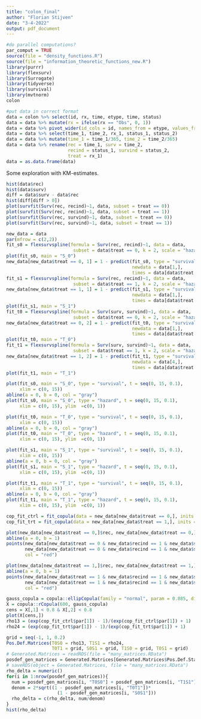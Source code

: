 ```yaml
---
title: "colon_final"
author: "Florian Stijven"
date: "3-4-2022"
output: pdf_document
---
```



```r
#do parallel computations?
par_comput = TRUE
source(file = "density_functions.R")
source(file = "information_theoretic_functions_new.R")
library(purrr)
library(flexsurv)
library(Surrogate)
library(tidyverse)
library(survival)
library(mvtnorm)
colon
```

```r
#put data in correct format
data = colon %>% select(id, rx, time, etype, time, status)
data = data %>% mutate(rx = ifelse(rx == "Obs", 0, 1))
data = data %>% pivot_wider(id_cols = id, names_from = etype, values_from = c(time, status, rx))
data = data %>% select(time_1, time_2, rx_1, status_1, status_2)
data = data %>% mutate(time_1 = time_1/365, time_2 = time_2/365)
data = data %>% rename(rec = time_1, surv = time_2, 
                       recind = status_1, survind = status_2,
                       treat = rx_1)
data = as.data.frame(data)
```
Some exploration with KM-estimates.

```r
hist(data$rec)
hist(data$surv)
diff = data$surv - data$rec
hist(diff[diff > 0])
plot(survfit(Surv(rec, recind)~1, data, subset = treat == 0))
plot(survfit(Surv(rec, recind)~1, data, subset = treat == 1))
plot(survfit(Surv(rec, survind)~1, data, subset = treat == 0))
plot(survfit(Surv(rec, survind)~1, data, subset = treat == 1))
```


```r
new_data = data
par(mfrow = c(2,2))
fit_s0 = flexsurvspline(formula = Surv(rec, recind)~1, data = data, 
                         subset = data$treat == 0, k = 2, scale = "hazard")
plot(fit_s0, main = "S_0")
new_data[new_data$treat == 0, 1] = 1 - predict(fit_s0, type = "survival",
                                               newdata = data[1,], 
                                               times = data[data$treat == 0, 1])$.pred[[1]][,2]
fit_s1 = flexsurvspline(formula = Surv(rec, recind)~1, data = data, 
                         subset = data$treat == 1, k = 2, scale = "hazard")
new_data[new_data$treat == 1, 1] = 1 - predict(fit_s1, type = "survival",
                                               newdata = data[1,], 
                                               times = data[data$treat == 1, 1])$.pred[[1]][,2]
plot(fit_s1, main = "S_1")
fit_t0 = flexsurvspline(formula = Surv(surv, survind)~1, data = data, 
                         subset = data$treat == 0, k = 2, scale = "hazard")
new_data[new_data$treat == 0, 2] = 1 - predict(fit_t0, type = "survival",
                                               newdata = data[1,], 
                                               times = data[data$treat == 0, 2])$.pred[[1]][,2]
plot(fit_t0, main = "T_0")
fit_t1 = flexsurvspline(formula = Surv(surv, survind)~1, data = data, 
                         subset = data$treat == 1, k = 2, scale = "hazard")
new_data[new_data$treat == 1, 2] = 1 - predict(fit_t1, type = "survival",
                                               newdata = data[4,], 
                                               times = data[data$treat == 1, 2])$.pred[[1]][,2]
plot(fit_t1, main = "T_1")
```


```r

plot(fit_s0, main = "S_0", type = "survival", t = seq(0, 15, 0.1), 
     xlim = c(0, 15))
abline(a = 0, b = 0, col = "gray")
plot(fit_s0, main = "S_0", type = "hazard", t = seq(0, 15, 0.1), 
     xlim = c(0, 15), ylim  =c(0, 1))

plot(fit_t0, main = "T_0", type = "survival", t = seq(0, 15, 0.1), 
     xlim = c(0, 15))
abline(a = 0, b = 0, col = "gray")
plot(fit_t0, main = "T_0", type = "hazard", t = seq(0, 15, 0.1), 
     xlim = c(0, 15), ylim  =c(0, 1))

plot(fit_s1, main = "S_1", type = "survival", t = seq(0, 15, 0.1), 
     xlim = c(0, 15))
abline(a = 0, b = 0, col = "gray")
plot(fit_s1, main = "S_1", type = "hazard", t = seq(0, 15, 0.1), 
     xlim = c(0, 15), ylim  =c(0, 1))

plot(fit_t1, main = "T_1", type = "survival", t = seq(0, 15, 0.1), 
     xlim = c(0, 15))
abline(a = 0, b = 0, col = "gray")
plot(fit_t1, main = "T_1", type = "hazard", t = seq(0, 15, 0.1), 
     xlim = c(0, 15), ylim  =c(0, 1))
```

```r
cop_fit_ctrl = fit_copula(data = new_data[new_data$treat == 0,], inits = 1.5)
cop_fit_trt = fit_copula(data = new_data[new_data$treat == 1,], inits = 1.5)

plot(new_data[new_data$treat == 0,]$rec, new_data[new_data$treat == 0,]$surv)
abline(a = 0, b = 1)
points(new_data[new_data$treat == 0 & new_data$recind == 1 & new_data$survind == 1,]$rec, 
       new_data[new_data$treat == 0 & new_data$recind == 1 & new_data$survind == 1,]$surv,
       col = "red")

plot(new_data[new_data$treat == 1,]$rec, new_data[new_data$treat == 1,]$surv)
abline(a = 0, b = 1)
points(new_data[new_data$treat == 1 & new_data$recind == 1 & new_data$survind == 1,]$rec, 
       new_data[new_data$treat == 1 & new_data$recind == 1 & new_data$survind == 1,]$surv,
       col = "red")

gauss_copula = copula::ellipCopula(family = "normal", param = 0.885, dim = 2, dispstr = "un")
X = copula::rCopula(600, gauss_copula)
cens = X[,1] < 0.8 & X[,2] < 0.8
plot(X[cens,])
rho13 = (exp(cop_fit_ctrl$par[1]) - 1)/(exp(cop_fit_ctrl$par[1]) + 1)
rho24 = (exp(cop_fit_trt$par[1]) - 1)/(exp(cop_fit_trt$par[1]) + 1)
```


```r
grid = seq(-1, 1, 0.2)
Pos.Def.Matrices(T0S0 = rho13, T1S1 = rho24,
                 T0T1 = grid, S0S1 = grid, T1S0 = grid, T0S1 = grid)
# Generated.Matrices = readRDS(file = "many_matrices.RData")
posdef_gen_matrices = Generated.Matrices[Generated.Matrices$Pos.Def.Status == 1,]
# saveRDS(object = Generated.Matrices, file = "many_matrices.RData")
rho_delta = numeric()
for(i in 1:nrow(posdef_gen_matrices)){
  num = posdef_gen_matrices[i, "T0S0"] + posdef_gen_matrices[i, "T1S1"] - posdef_gen_matrices[i, "T1S0"] - posdef_gen_matrices[i, "T0S1"]
  denom = 2*sqrt((1 - posdef_gen_matrices[i, "T0T1"])*
                   (1 - posdef_gen_matrices[i, "S0S1"]))
  rho_delta = c(rho_delta, num/denom)
}
hist(rho_delta)
```


